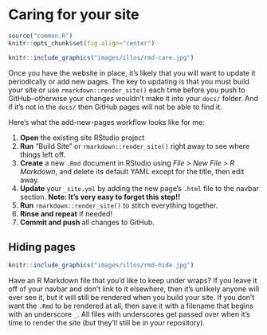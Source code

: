 # Caring for your site {#rmd-care}

```r
source("common.R")
knitr::opts_chunk$set(fig.align="center")
```


```r
knitr::include_graphics("images/illos/rmd-care.jpg")
```

Once you have the website in place, it's likely that you will want to update it periodically or add new pages. The key to updating is that you must build your site or use `rmarkdown::render_site()` each time before you push to GitHub--otherwise your changes wouldn't make it into your `docs/` folder. And if it's not in the `docs/` then GitHub pages will not be able to find it. 

Here's what the add-new-pages workflow looks like for me:

1. **Open** the existing site RStudio project
2. **Run** "Build Site" or `rmarkdown::render_site()` right away to see where things left off.
3. **Create** a new `.Rmd` document in RStudio using *File > New File > R Markdown*, and delete its default YAML except for the title, then edit away.
4. **Update** your `_site.yml` by adding the new page's `.html` file to the navbar section. **Note: It's very easy to forget this step!!**
6. **Run** `rmarkdown::render_site()` to stitch everything together.
7. **Rinse and repeat** if needed!
8. **Commit and push** all changes to GitHub.

## Hiding pages {#hide-rmd}

```r
knitr::include_graphics("images/illos/rmd-hide.jpg")
```
Have an R Markdown file that you'd like to keep under wraps? If you leave it off of your navbar and don't link to it elsewhere, then it's unlikely anyone will ever see it, but it will still be rendered when you build your site. If you don't want the `.Rmd` to be rendered at all, then save it with a filename that begins with an underscore `_`. All files with underscores get passed over when it's time to render the site (but they'll still be in your repository).
